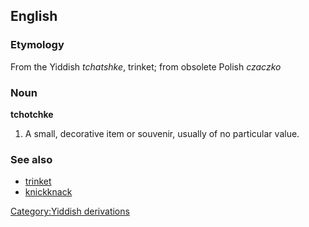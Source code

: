 ==English==

===Etymology===

From the Yiddish ''tchatshke'', trinket; from obsolete Polish ''czaczko''

===Noun===

'''tchotchke'''

# A small, decorative item or souvenir, usually of no particular value.

===See also===

* [[trinket]]
* [[knickknack]]
[[Category:Yiddish derivations]]